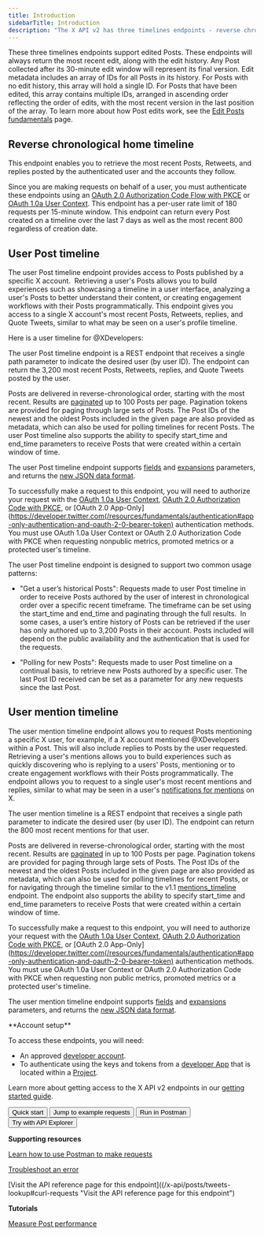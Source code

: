 ```yaml
---
title: Introduction
sidebarTitle: Introduction
description: "The X API v2 has three timelines endpoints - reverse chronological home timeline, user Post timeline, and user mention timeline. See below for more details."
---
```



These three timelines endpoints support edited Posts. These endpoints will always return the most recent edit, along with the edit history. Any Post collected after its 30-minute edit window will represent its final version. Edit metadata includes an array of IDs for all Posts in its history. For Posts with no edit history, this array will hold a single ID. For Posts that have been edited, this array contains multiple IDs, arranged in ascending order reflecting the order of edits, with the most recent version in the last position of the array. To learn more about how Post edits work, see the [Edit Posts fundamentals](/x-api/fundamentals/edit-tweets) page.

## Reverse chronological home timeline

This endpoint enables you to retrieve the most recent Posts, Retweets, and replies posted by the authenticated user and the accounts they follow. 

Since you are making requests on behalf of a user, you must authenticate these endpoints using an [OAuth 2.0 Authorization Code Flow with PKCE](https://developer.twitter.com/en/docs/authentication/oauth-2-0/authorization-code) or [OAuth 1.0a User Context](https://developer.twitter.com/resources/fundamentals/authentication). This endpoint has a per-user rate limit of 180 requests per 15-minute window. This endpoint can return every Post created on a timeline over the last 7 days as well as the most recent 800 regardless of creation date.

## User Post timeline

The user Post timeline endpoint provides access to Posts published by a specific X account.  Retrieving a user's Posts allows you to build experiences such as showcasing a timeline in a user interface, analyzing a user's Posts to better understand their content, or creating engagement workflows with their Posts programmatically. This endpoint gives you access to a single X account's most recent Posts, Retweets, replies, and Quote Tweets, similar to what may be seen on a user's profile timeline.

Here is a user timeline for @XDevelopers:

The user Post timeline endpoint is a REST endpoint that receives a single path parameter to indicate the desired user (by user ID). The endpoint can return the 3,200 most recent Posts, Retweets, replies, and Quote Tweets posted by the user.

Posts are delivered in reverse-chronological order, starting with the most recent. Results are [paginated](https://developer.twitter.com/en/docs/twitter-api/pagination.html) up to 100 Posts per page. Pagination tokens are provided for paging through large sets of Posts. The Post IDs of the newest and the oldest Posts included in the given page are also provided as metadata, which can also be used for polling timelines for recent Posts. The user Post timeline also supports the ability to specify start\_time and end\_time parameters to receive Posts that were created within a certain window of time. 

The user Post timeline endpoint supports [fields](https://developer.twitter.com/en/docs/twitter-api/fields) and [expansions](https://developer.twitter.com/en/docs/twitter-api/expansions) parameters, and returns the [new JSON data format](https://developer.twitter.com/en/docs/twitter-api/data-dictionary/introduction).

To successfully make a request to this endpoint, you will need to authorize your request with the [OAuth 1.0a User Context](https://developer.twitter.com/resources/fundamentals/authentication), [OAuth 2.0 Authorization Code with PKCE](https://developer.twitter.com/en/docs/authentication/oauth-2-0/authorization-code), or [OAuth 2.0 App-Only](https://developer.twitter.com(/resources/fundamentals/authentication#app-only-authentication-and-oauth-2-0-bearer-token) authentication methods. You must use OAuth 1.0a User Context or OAuth 2.0 Authorization Code with PKCE when requesting nonpublic metrics, promoted metrics or a protected user's timeline. 

The user Post timeline endpoint is designed to support two common usage patterns: 

* "Get a user’s historical Posts": Requests made to user Post timeline in order to receive Posts authored by the user of interest in chronological order over a specific recent timeframe. The timeframe can be set using the start\_time and end\_time and paginating through the full results.  In some cases, a user’s entire history of Posts can be retrieved if the user has only authored up to 3,200 Posts in their account. Posts included will depend on the public availability and the authentication that is used for the requests.

* "Polling for new Posts": Requests made to user Post timeline on a continual basis, to retrieve new Posts authored by a specific user. The last Post ID received can be set as a parameter for any new requests since the last Post.


## User mention timeline

The user mention timeline endpoint allows you to request Posts mentioning a specific X user, for example, if a X account mentioned @XDevelopers within a Post. This will also include replies to Posts by the user requested. Retrieving a user's mentions allows you to build experiences such as quickly discovering who is replying to a users' Posts, mentioning or to create engagement workflows with their Posts programmatically. The endpoint allows you to request to a single user's most recent mentions and replies, similar to what may be seen in a user's [notifications for mentions](https://twitter.com/notifications/mentions) on X.

The user mention timeline is a REST endpoint that receives a single path parameter to indicate the desired user (by user ID). The endpoint can return the 800 most recent mentions for that user.

Posts are delivered in reverse-chronological order, starting with the most recent. Results are [paginated](https://developer.twitter.com/en/docs/twitter-api/pagination.html) in up to 100 Posts per page. Pagination tokens are provided for paging through large sets of Posts. The Post IDs of the newest and the oldest Posts included in the given page are also provided as metadata, which can also be used for polling timelines for recent Posts, or for navigating through the timeline similar to the v1.1 [mentions_timeline](https://developer.twitter.com/en/docs/twitter-api/v1/tweets/timelines/api-reference/get-statuses-mentions_timeline) endpoint. The endpoint also supports the ability to specify start\_time and end\_time parameters to receive Posts that were created within a certain window of time. 

To successfully make a request to this endpoint, you will need to authorize your request with the [OAuth 1.0a User Context](https://developer.twitter.com/resources/fundamentals/authentication), [OAuth 2.0 Authorization Code with PKCE](https://developer.twitter.com/en/docs/authentication/oauth-2-0/authorization-code), or [OAuth 2.0 App-Only](https://developer.twitter.com(/resources/fundamentals/authentication#app-only-authentication-and-oauth-2-0-bearer-token) authentication methods. You must use OAuth 1.0a User Context or OAuth 2.0 Authorization Code with PKCE when requesting non public metrics, promoted metrics or a protected user's timeline. 

The user mention timeline endpoint supports [fields](https://developer.twitter.com/en/docs/twitter-api/fields) and [expansions](https://developer.twitter.com/en/docs/twitter-api/expansions) parameters, and returns the [new JSON data format](https://developer.twitter.com/en/docs/twitter-api/data-dictionary/introduction).

<Info>
**Account setup**

To access these endpoints, you will need:

* An approved [developer account](https://developer.x.com/en/portal/petition/essential/basic-info).
* To authenticate using the keys and tokens from a [developer App](/resources/fundamentals/developer-apps) that is located within a [Project](/resources/fundamentals/projects). 

Learn more about getting access to the X API v2 endpoints in our [getting started guide](/x-api/getting-started/getting-access).
</Info>
<div className="flex space-x-2">
<Button href="https://developer.x.com/en/docs/twitter-api/tweets/timelines/quick-start.html">
  Quick start
</Button>
<Button href="https://github.com/xdevplatform/Twitter-API-v2-sample-code">
  Jump to example requests
</Button>
<Button href="https://t.co/twitter-api-postman">
  Run in Postman
</Button>
<Button href="https://developer.twitter.com/apitools/api?endpoint=%2F2%2Fusers%2F%7Bid%7D%2Ftweets&method=get">
  Try with API Explorer
</Button>
</div>

**Supporting resources**

[Learn how to use Postman to make requests](https://developer.x.com/en/docs/tutorials/postman-getting-started)

[Troubleshoot an error](https://developer.x.com/en/support/x-api)

[Visit the API reference page for this endpoint]((/x-api/posts/tweets-lookup#curl-requests "Visit the API reference page for this endpoint")

**Tutorials**

[Measure Post performance](https://developer.x.com/en/docs/tutorials/measure-tweet-performance)